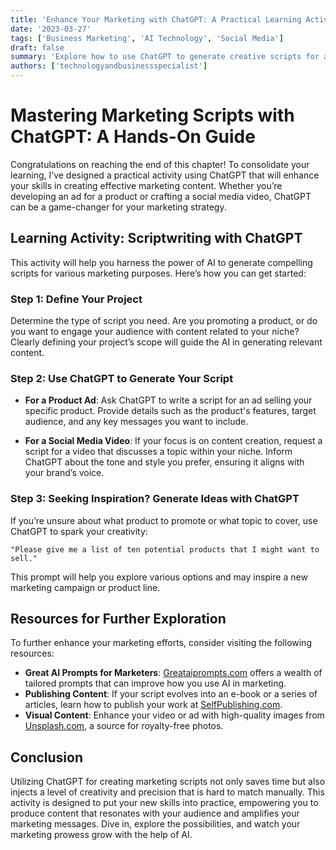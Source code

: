 ```yaml
---
title: 'Enhance Your Marketing with ChatGPT: A Practical Learning Activity'
date: '2023-03-27'
tags: ['Business Marketing', 'AI Technology', 'Social Media']
draft: false
summary: 'Explore how to use ChatGPT to generate creative scripts for ads and social media videos, perfect for promoting products or services in your niche.'
authors: ['technologyandbusinessspecialist']
---
```


# Mastering Marketing Scripts with ChatGPT: A Hands-On Guide

Congratulations on reaching the end of this chapter! To consolidate your learning, I’ve designed a practical activity using ChatGPT that will enhance your skills in creating effective marketing content. Whether you’re developing an ad for a product or crafting a social media video, ChatGPT can be a game-changer for your marketing strategy.

## Learning Activity: Scriptwriting with ChatGPT

This activity will help you harness the power of AI to generate compelling scripts for various marketing purposes. Here’s how you can get started:

### Step 1: Define Your Project

Determine the type of script you need. Are you promoting a product, or do you want to engage your audience with content related to your niche? Clearly defining your project’s scope will guide the AI in generating relevant content.

### Step 2: Use ChatGPT to Generate Your Script

- **For a Product Ad**: Ask ChatGPT to write a script for an ad selling your specific product. Provide details such as the product's features, target audience, and any key messages you want to include.

- **For a Social Media Video**: If your focus is on content creation, request a script for a video that discusses a topic within your niche. Inform ChatGPT about the tone and style you prefer, ensuring it aligns with your brand’s voice.

### Step 3: Seeking Inspiration? Generate Ideas with ChatGPT

If you’re unsure about what product to promote or what topic to cover, use ChatGPT to spark your creativity:

```plaintext
"Please give me a list of ten potential products that I might want to sell."
```

This prompt will help you explore various options and may inspire a new marketing campaign or product line.

## Resources for Further Exploration

To further enhance your marketing efforts, consider visiting the following resources:

- **Great AI Prompts for Marketers**: [Greataiprompts.com](https://www.greataiprompts.com/chat-gpt/chat-gpt-prompts-for-marketers/) offers a wealth of tailored prompts that can improve how you use AI in marketing.
- **Publishing Content**: If your script evolves into an e-book or a series of articles, learn how to publish your work at [SelfPublishing.com](https://selfpublishing.com/how-to-publish-an-ebook/).
- **Visual Content**: Enhance your video or ad with high-quality images from [Unsplash.com](http://unsplash.com/), a source for royalty-free photos.

## Conclusion

Utilizing ChatGPT for creating marketing scripts not only saves time but also injects a level of creativity and precision that is hard to match manually. This activity is designed to put your new skills into practice, empowering you to produce content that resonates with your audience and amplifies your marketing messages. Dive in, explore the possibilities, and watch your marketing prowess grow with the help of AI.
